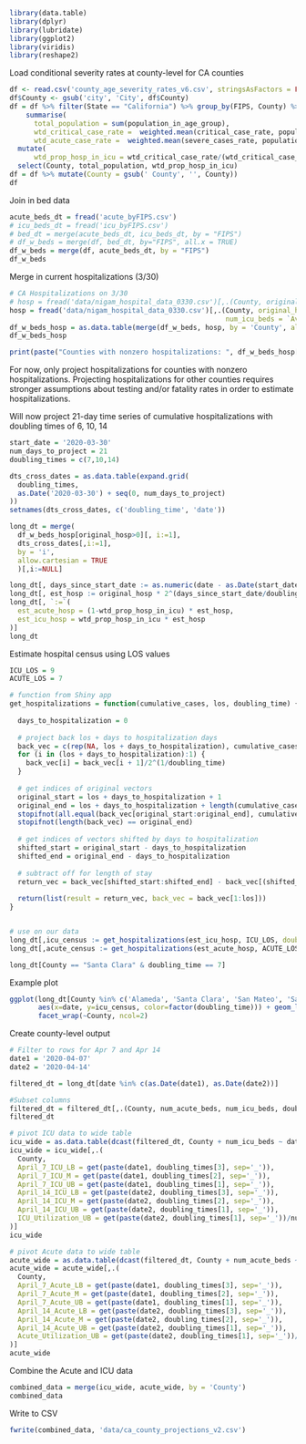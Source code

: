 ```r
library(data.table)
library(dplyr)
library(lubridate)
library(ggplot2)
library(viridis)
library(reshape2)
```


Load conditional severity rates at county-level for CA counties
```r
df <- read.csv('county_age_severity_rates_v6.csv', stringsAsFactors = FALSE)
df$County <- gsub('city', 'City', df$County)
df = df %>% filter(State == "California") %>% group_by(FIPS, County) %>%
    summarise(
      total_population = sum(population_in_age_group),
      wtd_critical_case_rate =  weighted.mean(critical_case_rate, population_in_age_group),
      wtd_acute_case_rate =  weighted.mean(severe_cases_rate, population_in_age_group)) %>%
  mutate(
      wtd_prop_hosp_in_icu = wtd_critical_case_rate/(wtd_critical_case_rate+wtd_acute_case_rate)) %>%
  select(County, total_population, wtd_prop_hosp_in_icu)
df = df %>% mutate(County = gsub(' County', '', County))
df
```

Join in bed data
```r
acute_beds_dt = fread('acute_byFIPS.csv')
# icu_beds_dt = fread('icu_byFIPS.csv')
# bed_dt = merge(acute_beds_dt, icu_beds_dt, by = "FIPS")
# df_w_beds = merge(df, bed_dt, by="FIPS", all.x = TRUE)
df_w_beds = merge(df, acute_beds_dt, by = "FIPS")
df_w_beds
```


Merge in current hospitalizations (3/30)
```r
# CA Hospitalizations on 3/30
# hosp = fread('data/nigam_hospital_data_0330.csv')[,.(County, original_hosp = `COVID-19 Positive Patients March 30 2020`)]
hosp = fread('data/nigam_hospital_data_0330.csv')[,.(County, original_hosp = `COVID-19 Positive Patients March 30 2020`,
                                                     num_icu_beds = `Available ICU beds March 30 2020`)]
df_w_beds_hosp = as.data.table(merge(df_w_beds, hosp, by = 'County', all.x = TRUE))
df_w_beds_hosp
```

```r
print(paste("Counties with nonzero hospitalizations: ", df_w_beds_hosp[original_hosp>0, .N]))
```


For now, only project hospitalizations for counties with nonzero hospitalizations.
Projecting hospitalizations for other counties requires stronger assumptions about testing and/or fatality rates in order to estimate hospitalizations.

Will now project 21-day time series of cumulative hospitalizations with doubling times of 6, 10, 14
```r
start_date = '2020-03-30'
num_days_to_project = 21
doubling_times = c(7,10,14)

dts_cross_dates = as.data.table(expand.grid(
  doubling_times,
  as.Date('2020-03-30') + seq(0, num_days_to_project)
))
setnames(dts_cross_dates, c('doubling_time', 'date'))

long_dt = merge(
  df_w_beds_hosp[original_hosp>0][, i:=1],
  dts_cross_dates[,i:=1],
  by = 'i',
  allow.cartesian = TRUE
  )[,i:=NULL]

long_dt[, days_since_start_date := as.numeric(date - as.Date(start_date)), by=.I]
long_dt[, est_hosp := original_hosp * 2^(days_since_start_date/doubling_time)]
long_dt[, `:=`(
  est_acute_hosp = (1-wtd_prop_hosp_in_icu) * est_hosp,
  est_icu_hosp = wtd_prop_hosp_in_icu * est_hosp
)]
long_dt
```


Estimate hospital census using LOS values
```r
ICU_LOS = 9
ACUTE_LOS = 7

# function from Shiny app
get_hospitalizations = function(cumulative_cases, los, doubling_time) {
  
  days_to_hospitalization = 0
  
  # project back los + days to hospitalization days
  back_vec = c(rep(NA, los + days_to_hospitalization), cumulative_cases)
  for (i in (los + days_to_hospitalization):1) {
    back_vec[i] = back_vec[i + 1]/2^(1/doubling_time)
  }
  
  # get indices of original vectors
  original_start = los + days_to_hospitalization + 1
  original_end = los + days_to_hospitalization + length(cumulative_cases)
  stopifnot(all.equal(back_vec[original_start:original_end], cumulative_cases))
  stopifnot(length(back_vec) == original_end)
  
  # get indices of vectors shifted by days to hospitalization
  shifted_start = original_start - days_to_hospitalization
  shifted_end = original_end - days_to_hospitalization
  
  # subtract off for length of stay
  return_vec = back_vec[shifted_start:shifted_end] - back_vec[(shifted_start - los):(shifted_end - los)]
  
  return(list(result = return_vec, back_vec = back_vec[1:los]))
}


# use on our data
long_dt[,icu_census := get_hospitalizations(est_icu_hosp, ICU_LOS, doubling_time=6), by = c('County', 'doubling_time')]
long_dt[,acute_census := get_hospitalizations(est_acute_hosp, ACUTE_LOS, doubling_time=6), by = c('County', 'doubling_time')]
```


```r
long_dt[County == "Santa Clara" & doubling_time == 7]
```


Example plot
```r
ggplot(long_dt[County %in% c('Alameda', 'Santa Clara', 'San Mateo', 'San Francisco')],
       aes(x=date, y=icu_census, color=factor(doubling_time))) + geom_line() +
       facet_wrap(~County, ncol=2)
```


Create county-level output

```r
# Filter to rows for Apr 7 and Apr 14
date1 = '2020-04-07'
date2 = '2020-04-14'

filtered_dt = long_dt[date %in% c(as.Date(date1), as.Date(date2))]

#Subset columns
filtered_dt = filtered_dt[,.(County, num_acute_beds, num_icu_beds, doubling_time, date, acute_census = round(acute_census), icu_census = round(icu_census))]
filtered_dt
```

```r
# pivot ICU data to wide table
icu_wide = as.data.table(dcast(filtered_dt, County + num_icu_beds ~ date + doubling_time, value.var = c('icu_census')))
icu_wide = icu_wide[,.(
  County, 
  April_7_ICU_LB = get(paste(date1, doubling_times[3], sep='_')),
  April_7_ICU_M = get(paste(date1, doubling_times[2], sep='_')),
  April_7_ICU_UB = get(paste(date1, doubling_times[1], sep='_')),
  April_14_ICU_LB = get(paste(date2, doubling_times[3], sep='_')),
  April_14_ICU_M = get(paste(date2, doubling_times[2], sep='_')),
  April_14_ICU_UB = get(paste(date2, doubling_times[1], sep='_')),
  ICU_Utilization_UB = get(paste(date2, doubling_times[1], sep='_'))/num_icu_beds
)]
icu_wide
```


```r
# pivot Acute data to wide table
acute_wide = as.data.table(dcast(filtered_dt, County + num_acute_beds ~ date + doubling_time, value.var = c('acute_census')))
acute_wide = acute_wide[,.(
  County, 
  April_7_Acute_LB = get(paste(date1, doubling_times[3], sep='_')),
  April_7_Acute_M = get(paste(date1, doubling_times[2], sep='_')),
  April_7_Acute_UB = get(paste(date1, doubling_times[1], sep='_')),
  April_14_Acute_LB = get(paste(date2, doubling_times[3], sep='_')),
  April_14_Acute_M = get(paste(date2, doubling_times[2], sep='_')),
  April_14_Acute_UB = get(paste(date2, doubling_times[1], sep='_')),
  Acute_Utilization_UB = get(paste(date2, doubling_times[1], sep='_'))/num_acute_beds
)]
acute_wide
```

Combine the Acute and ICU data
```r
combined_data = merge(icu_wide, acute_wide, by = 'County')
combined_data
```


Write to CSV
```r
fwrite(combined_data, 'data/ca_county_projections_v2.csv')
```

